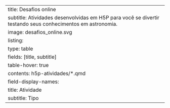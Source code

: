 ---
title: Desafios online
subtitle: Atividades desenvolvidas em H5P para você se divertir testando seus conhecimentos em astronomia.
image: desafios_online.svg
listing:
    type: table
    fields: [title, subtitle]
    table-hover: true
    contents: h5p-atividades/*.qmd
    field-display-names:
        title: Atividade
        subtitle: Tipo
---